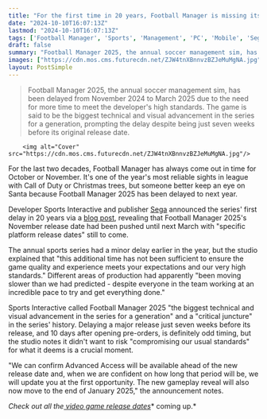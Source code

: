 ```yaml
---
title: "For the first time in 20 years, Football Manager is missing its fall release date - the devs 'simply cannot compromise' by 'rushing to release it in November'"
date: "2024-10-10T16:07:13Z"
lastmod: "2024-10-10T16:07:13Z"
tags: ['Football Manager', 'Sports', 'Management', 'PC', 'Mobile', 'Sega']
draft: false
summary: "Football Manager 2025, the annual soccer management sim, has been delayed from November 2024 to March 2025 due to the need for more time to meet the developer's high standards. The game is said to be the biggest technical and visual advancement in the series for a generation, prompting the delay despite being just seven weeks before its original release date."
images: ["https://cdn.mos.cms.futurecdn.net/ZJW4tnXBnnvzBZJeMuMgNA.jpg"]
layout: PostSimple
---
```

> Football Manager 2025, the annual soccer management sim, has been delayed from November 2024 to March 2025 due to the need for more time to meet the developer's high standards. The game is said to be the biggest technical and visual advancement in the series for a generation, prompting the delay despite being just seven weeks before its original release date.


        <img alt="Cover" src="https://cdn.mos.cms.futurecdn.net/ZJW4tnXBnnvzBZJeMuMgNA.jpg"/>
        
For the last two decades, Football Manager has always come out in time for October or November. It's one of the year's most reliable sights in league with Call of Duty or Christmas trees, but someone better keep an eye on Santa because Football Manager 2025 has been delayed to next year.

Developer Sports Interactive and publisher [Sega](https://www.gamesradar.com/tag/sega/) announced the series' first delay in 20 years via a [blog post](https://www.footballmanager.com/news/football-manager-25-delayed-until-march-2025), revealing that Football Manager 2025's November release date had been pushed until next March with "specific platform release dates" still to come. 

The annual sports series had a minor delay earlier in the year, but the studio explained that "this additional time has not been sufficient to ensure the game quality and experience meets your expectations and our very high standards." Different areas of production had apparently "been moving slower than we had predicted - despite everyone in the team working at an incredible pace to try and get everything done."

Sports Interactive called Football Manager 2025 "the biggest technical and visual advancement in the series for a generation" and a "critical juncture" in the series' history. Delaying a major release just seven weeks before its release, and 10 days after opening pre-orders, is definitely odd timing, but the studio notes it didn't want to risk "compromising our usual standards" for what it deems is a crucial moment.

"We can confirm Advanced Access will be available ahead of the new release date and, when we are confident on how long that period will be, we will update you at the first opportunity. The new gameplay reveal will also now move to the end of January 2025," the announcement notes.

*Check out all the*[<em> video game release dates</em>](https://www.gamesradar.com/video-game-release-dates/)* coming up.* 
        